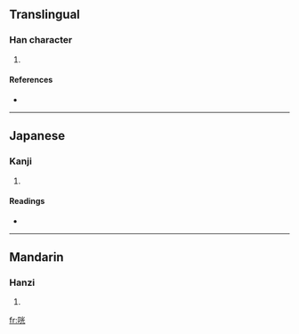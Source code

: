==Translingual==

===Han character===
{{Han char|rn=30|rad=口|as=06|sn=9|four=|canj=口火一山 (RFMU)}}

# {{defn|Han|sort=口06}}

====References====
* {{Han ref|kx=0186.030|dkj=03530|dj=0405.250|hdz=10615.010|uh=54A3|ud=21667}}

----

==Japanese==

===Kanji===
{{ja-kanji|grade=|rs=口06}}

# {{defn|Japanese|sort=口06}}

====Readings====
* {{ja-readings|on=[[こう]] (kō)|kun=}}

----

==Mandarin==

===Hanzi===
{{cmn-hanzi|pin=[[guāng]] ([[guang1]])|wg=kuang<sup>1</sup>}}

# {{defn|Mandarin|sort=口06}}

[[fr:咣]]